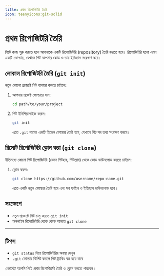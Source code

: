 ```yaml
---
title: প্রথম রিপোজিটরি তৈরি
icon: teenyicons:git-solid
---
```


# প্রথম রিপোজিটরি তৈরি

গিটে কাজ শুরু করতে হলে আপনাকে একটি রিপোজিটরি (repository) তৈরি করতে হবে। রিপোজিটরি হলো এমন একটি ফোল্ডার, যেখানে গিট আপনার কোড ও তার ইতিহাস সংরক্ষণ করে।

## লোকাল রিপোজিটরি তৈরি (`git init`)

নতুন কোনো প্রজেক্টে গিট ব্যবহার করতে চাইলে:

1. আপনার প্রজেক্ট ফোল্ডারে যান:
   ```sh
   cd path/to/your/project
   ```
2. গিট ইনিশিয়ালাইজ করুন:
   ```sh
   git init
   ```
   এতে `.git` নামের একটি হিডেন ফোল্ডার তৈরি হবে, যেখানে গিট সব তথ্য সংরক্ষণ করবে।

## রিমোট রিপোজিটরি ক্লোন করা (`git clone`)

ইতিমধ্যে কোনো গিট রিপোজিটরি (যেমন গিটহাব, গিটল্যাব) থেকে কোড ডাউনলোড করতে চাইলে:

1. ক্লোন করুন:
   ```sh
   git clone https://github.com/username/repo-name.git
   ```
   এতে একটি নতুন ফোল্ডার তৈরি হবে এবং সব ফাইল ও ইতিহাস ডাউনলোড হবে।

## সংক্ষেপে
- নতুন প্রজেক্টে গিট চালু করতে `git init`
- অনলাইন রিপোজিটরি থেকে কোড আনতে `git clone`

---

## টিপস
- `git status` দিয়ে রিপোজিটরির অবস্থা দেখুন
- `.git` ফোল্ডার ডিলিট করলে গিট ট্র্যাকিং বন্ধ হয়ে যাবে

এভাবেই আপনি গিটে প্রথম রিপোজিটরি তৈরি ও ক্লোন করতে পারবেন।
